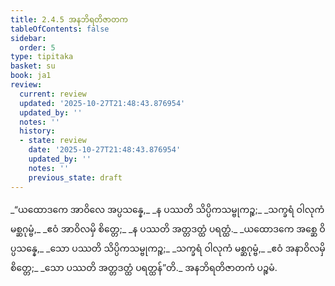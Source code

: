 ```yaml
---
title: 2.4.5 အနဘိရတိဇာတက
tableOfContents: false
sidebar:
  order: 5
type: tipitaka
basket: su
book: ja1
review:
  current: review
  updated: '2025-10-27T21:48:43.876954'
  updated_by: ''
  notes: ''
  history:
  - state: review
    date: '2025-10-27T21:48:43.876954'
    updated_by: ''
    notes: ''
    previous_state: draft
---
```



<ReviewStatus review={frontmatter.review} showDetails={true} />

<HypothesisAnnotation frontmatter={frontmatter} />

<DynamicBreadcrumb />

<Division number="69" book="ja1" e="ch" v="22" p="48">

<Paragraph number="450" type="verses" book="ja1">
_“ယထောဒကေ အာဝိလေ အပ္ပသန္နေ,_  
_န ပဿတိ သိပ္ပိကသမ္ဗုကဉ္စ;_  
_သက္ခရံ ဝါလုကံ မစ္ဆဂုမ္ဗံ,_  
_ဧဝံ အာဝိလမှိ စိတ္တေ;_  
_န ပဿတိ အတ္တဒတ္ထံ ပရတ္ထံ._  

</Paragraph>

</Division>
<Division number="70" book="ja1" e="ch" v="22" p="48">

<Paragraph number="451" type="verses" book="ja1">
_ယထောဒကေ အစ္ဆေ ဝိပ္ပသန္နေ,_  
_သော ပဿတိ သိပ္ပိကသမ္ဗုကဉ္စ;_  
_သက္ခရံ ဝါလုကံ မစ္ဆဂုမ္ဗံ,_  
_ဧဝံ အနာဝိလမှိ စိတ္တေ;_  
_သော ပဿတိ အတ္တဒတ္ထံ ပရတ္ထန်”တိ._  


</Paragraph>
</Division>

<Paragraph number="452" type="center" book="ja1">
အနဘိရတိဇာတကံ ပဉ္စမံ.
</Paragraph>